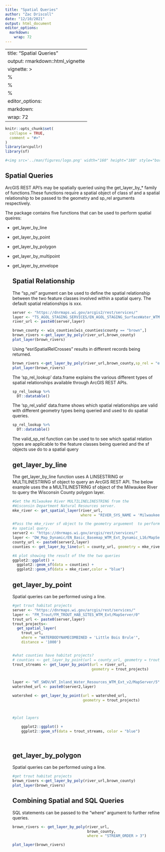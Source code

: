 ```yaml
---
title: "Spatial Queries"
author: "Zac Driscoll"
date: "12/10/2021"
output: html_document
editor_options: 
  markdown: 
    wrap: 72
---
```


---
title: "Spatial Queries"
output: rmarkdown::html_vignette
vignette: >
  %\VignetteIndexEntry{Introduction to arcpullr}
  %\VignetteEncoding{UTF-8}
  %\VignetteEngine{knitr::rmarkdown}
editor_options: 
  markdown: 
    wrap: 72
---

```r
knitr::opts_chunk$set(
  collapse = TRUE,
  comment = "#>"
)
library(arcpullr)
library(sf)
```

```r
#<img src='../man/figures/logo.png' width="160" height="180" style="border: none" align="right"/>
```

## Spatial Queries

ArcGIS REST API's may be spatially queried using the get_layer_by\_\* family of functions.These functions require a spatial object of class sf and a spatial relationship to be passed to the geometry and sp_rel arguments respectively.

The package contains five functions that can be used to perform
spatial queires:

<ul>

<li>

get_layer_by_line

<li>

get_layer_by_point

<li>

get_layer_by_polygon

<li>

get_layer_by_multipoint

<li>

get_layer_by_envelope

</u >


## Spatial Relationship

The "sp_rel" argument can be used to define the spatial relationship
between the two feature classes involved within a spatial query. The
default spatial relationships is xxx.

```r
server <- "https://dnrmaps.wi.gov/arcgis2/rest/services/"
layer <- "TS_AGOL_STAGING_SERVICES/EN_AGOL_STAGING_SurfaceWater_WTM/MapServer/2"
river_url <- paste0(server,layer)

brown_county <- wis_counties[wis_counties$county == "brown",]
brown_rivers <-get_layer_by_poly(river_url,brown_county)
plot_layer(brown_rivers)

```

Using "esriSpatialRelCrosses" results in different records being
returned. 
```r
brown_rivers <-get_layer_by_poly(river_url,brown_county,sp_rel = "esriSpatialRelCrosses")
plot_layer(brown_rivers)
```


The 'sp_rel_lookup' data.frame explains the various different types of
spatial relationships available through ArcGIS REST APIs.

```r
sp_rel_lookup %>%
  DT::datatable()
```

The 'sp_rel_valid' data.frame shows which spatial relationships are
valid with different geometry types being queried and used to do spatial
queries.

```r
sp_rel_lookup %>%
  DT::datatable()

```

The valid_sp_rel function can be used to to see which spatial relation
types are applicable to the feature classes being queried and the sf
objects use do to a spatial query


## get_layer_by_line
The get_layer_by_line function uses A LINSESTRING or MULTILINESTRING sf object to query an ArcGIS REST API. The below example uses the
 a MULTILINESTRING sf object of the Milwaukee River to query the Wisconsin County polygon layer. 
```r
#Get the Milwaukee River MULTILINELINESTRING from the 
#Wisconsin Department Natural Resources server. 
mke_river <- get_spatial_layer(river_url, 
                               where = "RIVER_SYS_NAME = 'Milwaukee River'")

#Pass the mke_river sf object to the geometry arguement  to perform
#a spatial query.
server2 <- "https://dnrmaps.wi.gov/arcgis/rest/services/"
layer <- "DW_Map_Dynamic/EN_Basic_Basemap_WTM_Ext_Dynamic_L16/MapServer/3"
county_url <- paste0(server2,layer)
counties <- get_layer_by_line(url = county_url, geometry = mke_river)

#A plot showing the result of the the two queries 
ggplot2::ggplot() + 
  ggplot2::geom_sf(data = counties) +
  ggplot2::geom_sf(data = mke_river,color = "blue")

```

## get_layer_by_point

Spatial queries can be performed using a line.

```r
#get trout habitat projects
server <- "https://dnrmaps.wi.gov/arcgis/rest/services/"
layer <- "FM_Trout/FM_TROUT_HAB_SITES_WTM_Ext/MapServer/0"
trout_url <- paste0(server,layer)
trout_projects<- 
  get_spatial_layer(
    trout_url,
    where = "WATERBODYNAMECOMBINED = 'Little Bois Brule'",
    distance = '1000')


#what counties have habitat projects? 
# counties <- get_layer_by_point(url = county_url, geometry = trout_projects)
trout_streams <- get_layer_by_point(url = river_url, 
                                    geometry = trout_projects)


layer <- "WT_SWDV/WT_Inland_Water_Resources_WTM_Ext_v2/MapServer/5"
watershed_url <- paste0(server2,layer)

watershed <- get_layer_by_point(url = watershed_url,
                                geometry = trout_projects)



#plot layers

    ggplot2::ggplot() +
    ggplot2::geom_sf(data = trout_streams, color = "blue")

    
```

## get_layer_by_polygon

Spatial queries can be performed using a line.

```r
#get trout habitat projects
brown_rivers <-get_layer_by_poly(river_url,brown_county)
plot_layer(brown_rivers)

```

## Combining Spatial and SQL Queries
SQL statements can be passed to the "where" argument
to further refine queries.

```r
brown_rivers <- get_layer_by_poly(river_url,
                                  brown_county,
                                  where = "STREAM_ORDER > 3")

plot_layer(brown_rivers)

```
